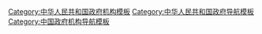 [[Category:中华人民共和国政府机构模板|Category:中华人民共和国政府机构模板]]
[[Category:中华人民共和国政府导航模板|Category:中华人民共和国政府导航模板]]
[[Category:中国政府机构导航模板|Category:中国政府机构导航模板]]